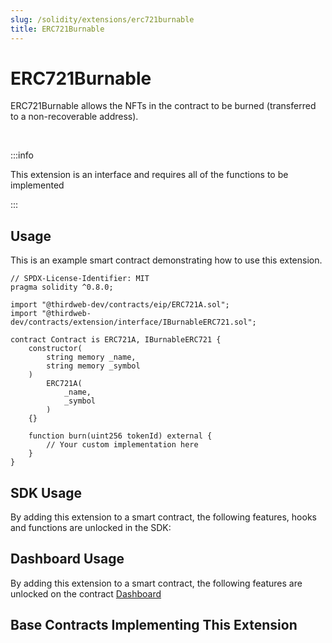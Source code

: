 ```yaml
---
slug: /solidity/extensions/erc721burnable
title: ERC721Burnable
---
```



# ERC721Burnable

ERC721Burnable allows the NFTs in the contract to be burned (transferred to a non-recoverable address).

<ViewContractCodeButton
  link="https://github.com/thirdweb-dev/contracts/blob/main/contracts/extension/interface/IBurnableERC721.sol"
  name="IBurnableERC721"
  isInterface={true}
/>

<br/>

:::info

This extension is an interface and requires all of the functions to be implemented

:::

## Usage

This is an example smart contract demonstrating how to use this extension.

```solidity
// SPDX-License-Identifier: MIT
pragma solidity ^0.8.0;

import "@thirdweb-dev/contracts/eip/ERC721A.sol";
import "@thirdweb-dev/contracts/extension/interface/IBurnableERC721.sol";

contract Contract is ERC721A, IBurnableERC721 {
    constructor(
        string memory _name,
        string memory _symbol
    )
        ERC721A(
            _name,
            _symbol
        )
    {}

    function burn(uint256 tokenId) external {
        // Your custom implementation here
    }
}
```

## SDK Usage

By adding this extension to a smart contract, the following features, hooks and functions are unlocked in the SDK:

## Dashboard Usage

By adding this extension to a smart contract, the following features are unlocked on the contract [Dashboard](/dashboard)

## Base Contracts Implementing This Extension

